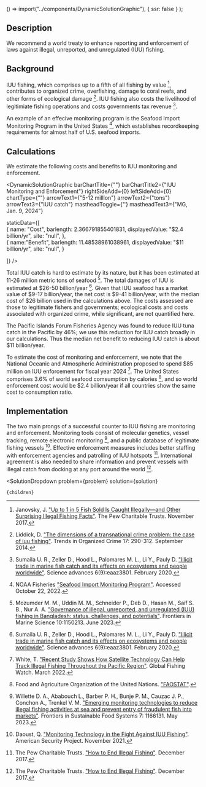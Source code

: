 
  () => import("../components/DynamicSolutionGraphic"),
  { ssr: false }
);


## Description

We recommend a world treaty to enhance reporting and enforcement of laws against illegal, unreported, and unregulated (IUU) fishing.

## Background

IUU fishing, which comprises up to a fifth of all fishing by value [^"7"], contributes to organized crime, overfishing, damage to coral reefs, and other forms of ecological damage [^"6"]. IUU fishing also costs the livelihood of legitimiate fishing operations and costs governments tax revenue [^"3"].

An example of an effecive monitoring program is the Seafood Import Monitoring Program in the United States [^"1"], which establishes recordkeeping requirements for almost half of U.S. seafood imports.

## Calculations

We estimate the following costs and benefits to IUU monitoring and enforcement.

<DynamicSolutionGraphic
  barChartTitle={""}
  barChartTitle2={"IUU Monitoring and Enforcement"}
  rightSideAdd={0}
  leftSideAdd={0}
  chartType={""}
  arrowText1={"5-12 milllon"}
  arrowText2={"tons"}
  arrowText3={"IUU catch"}
  mastheadToggle={''}
  mastheadText3={"MG, Jan. 9, 2024"}
  
  
  staticData={[   
    {
      name: "Cost",
      barlength: 2.366791855401831,
      displayedValue: "$2.4 billion/yr",
      site: "null",
    },   
	{
	  name:"Benefit",
      barlength: 11.48538961038961,
      displayedValue: "$11 billion/yr",
      site: "null",
	}
        
  ]}
/>

Total IUU catch is hard to estimate by its nature, but it has been estimated at 11-26 million metric tons of seafood [^"2"]. The total damages of IUU is estimated at $26-50 billion/year [^"3"]. Given that IUU seafood has a market value of $9-17 billion/year, the net cost is $9-41 billion/year, with the median cost of $26 billion used in the calculations above. The costs assessed are those to legitimate fishers and governments; ecological costs and costs associated with organized crime, while significant, are not quantified here.

The Pacific Islands Forum Fisheries Agency was found to reduce IUU tuna catch in the Pacific by 46%; we use this reduction for IUU catch broadly in our calculations. Thus the median net benefit to reducing IUU catch is about $11 billion/year.

To estimate the cost of monitoring and enforcement, we note that the National Oceanic and Atmospheric Administration proposed to spend $85 million on IUU enforcement for fiscal year 2024 [^"4"]. The United States comprises 3.6% of world seafood comsumption by calories [^"5"], and so world enforcement cost would be $2.4 billion/year if all countries show the same cost to consumption ratio.

## Implementation

The two main prongs of a successful counter to IUU fishing are monitoring and enforcement. Monitoring tools consist of molecular genetics, vessel tracking, remote electronic monitoring [^"8"], and a public database of legitimate fishing vessels [^"10"]. Effective enforcement measures includes better staffing with enforcement agencies and patrolling of IUU hotspots [^"9"]. International agreement is also needed to share information and prevent vessels with illegal catch from docking at any port around the world [^"9"].

[^"1"]: NOAA Fisheries ["Seafood Import Monitoring Program"](https://www.fisheries.noaa.gov/international/seafood-import-monitoring-program). Accessed October 22, 2022.

[^"2"]: Mozumder M. M., Uddin M. M., Schneider P., Deb D., Hasan M., Saif S. B., Nur A. A. ["Governance of illegal, unreported, and unregulated (IUU) fishing in Bangladesh: status, challenges, and potentials"](https://www.frontiersin.org/articles/10.3389/fmars.2023.1150213/full). Frontiers in Marine Science 10:1150213. June 2023.

[^"3"]: Sumaila U. R., Zeller D., Hood L., Palomares M. L., Li Y., Pauly D. ["Illicit trade in marine fish catch and its effects on ecosystems and people worldwide"](https://www.science.org/doi/10.1126/sciadv.aaz3801). Science advances 6(9):eaaz3801. February 2020.

[^"4"]: White, T. ["Recent Study Shows How Satellite Technology Can Help Track Illegal Fishing Throughout the Pacific Region"](https://globalfishingwatch.org/data/tracking-illegal-fishing-in-the-pacific/). Global Fishing Watch. March 2022.

[^"5"]: Food and Agriculture Organization of the United Nations. ["FAOSTAT"](http://www.fao.org/faostat/en/#data). 

[^"6"]: Liddick, D. ["The dimensions of a transnational crime problem: the case of iuu fishing"](https://link.springer.com/article/10.1007/s12117-014-9228-6). Trends in Organized Crime 17: 290-312. September 2014.

[^"7"]: Janovsky, J. ["Up to 1 in 5 Fish Sold Is Caught Illegally—and Other Surprising Illegal Fishing Facts"](https://www.pewtrusts.org/en/research-and-analysis/articles/2017/11/13/up-to-1-in-5-fish-sold-is-caught-illegally-and-other-surprising-illegal-fishing-facts). The Pew Charitable Trusts. November 2017.

[^"8"]: Willette D. A., Ababouch L., Barber P. H., Bunje P. M., Cauzac J. P., Conchon A., Trenkel V. M. ["Emerging monitoring technologies to reduce illegal fishing activities at sea and prevent entry of fraudulent fish into markets"](https://www.frontiersin.org/articles/10.3389/fsufs.2023.1166131/full). Frontiers in Sustainable Food Systems 7: 1166131. May 2023.

[^"9"]: The Pew Charitable Trusts. ["How to End Illegal Fishing"](https://www.pewtrusts.org/en/research-and-analysis/issue-briefs/2017/12/how-to-end-illegal-fishing). December 2017.

[^"10"]: Daoust, Q. ["Monitoring Technology in the Fight Against IUU Fishing"](https://www.americansecurityproject.org/iuufishingmonitoringtechnology/). American Security Project. November 2021.

  <SolutionDropdown 
    problem={problem} 
    solution={solution}
  >
    {children}
  </SolutionDropdown>

